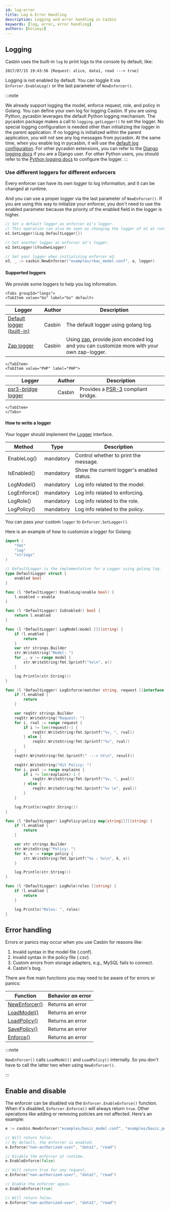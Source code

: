 ```yaml
---
id: log-error
title: Log & Error Handling
description: Logging and error handling in Casbin
keywords: [log, error, error handling]
authors: [hsluoyz]
---
```


## Logging

Casbin uses the built-in `log` to print logs to the console by default, like:

```log
2017/07/15 19:43:56 [Request: alice, data1, read ---> true]
```

Logging is not enabled by default. You can toggle it via `Enforcer.EnableLog()` or the last parameter of `NewEnforcer()`.

:::note

We already support logging the model, enforce request, role, and policy in Golang. You can define your own log for logging Casbin.
If you are using Python, pycasbin leverages the default Python logging mechanism. The pycasbin package makes a call to `logging.getLogger()` to set the logger. No special logging configuration is needed other than initializing the logger in the parent application. If no logging is initialized within the parent application, you will not see any log messages from pycasbin. At the same time, when you enable log in pycasbin, it will use the [default log configuration](https://github.com/casbin/pycasbin/blob/c33cabfa0ac65cd09cf812a65e71794d64cb5132/casbin/util/log.py#L6C1-L6C1). For other pycasbin extensions, you can refer to the [Django logging docs](https://docs.djangoproject.com/en/4.2/topics/logging/) if you are a Django user. For other Python users, you should refer to the [Python logging docs](https://docs.python.org/3/library/logging.config.html) to configure the logger.
:::

### Use different loggers for different enforcers

Every enforcer can have its own logger to log information, and it can be changed at runtime.

And you can use a proper logger via the last parameter of `NewEnforcer()`. If you are using this way to initialize your enforcer, you don't need to use the enabled parameter because the priority of the enabled field in the logger is higher.

```go
// Set a default logger as enforcer e1's logger.
// This operation can also be seen as changing the logger of e1 at runtime.
e1.SetLogger(&Log.DefaultLogger{})

// Set another logger as enforcer e2's logger.
e2.SetLogger(&YouOwnLogger)

// Set your logger when initializing enforcer e3.
e3, _ := casbin.NewEnforcer("examples/rbac_model.conf", a, logger)
```

#### Supported loggers

We provide some loggers to help you log information.

```mdx-code-block
<Tabs groupId="langs">
<TabItem value="Go" label="Go" default>
```

| Logger                                                                                              | Author | Description                                                                                                                  |
|-----------------------------------------------------------------------------------------------------|--------|------------------------------------------------------------------------------------------------------------------------------|
| [Default logger (built-in)](https://github.com/casbin/casbin/blob/master/log/default_logger.go)    | Casbin | The default logger using golang log.                                                                                         |
| [Zap logger](https://github.com/casbin/zap-logger)                                                    | Casbin | Using [zap](https://github.com/uber-go/zap), provide json encoded log and you can customize more with your own zap-logger. |

```mdx-code-block
</TabItem>
<TabItem value="PHP" label="PHP">
```

| Logger                                                          | Author | Description                                                              |
|-----------------------------------------------------------------|--------|--------------------------------------------------------------------------|
| [psr3-bridge logger](https://github.com/php-casbin/psr3-bridge) | Casbin | Provides a [PSR-3](https://www.php-fig.org/psr/psr-3/) compliant bridge. |

```mdx-code-block
</TabItem>
</Tabs>
```

#### How to write a logger

Your logger should implement the [Logger](https://github.com/casbin/casbin/blob/master/log/logger.go#L20) interface.

| Method       | Type      | Description                               |
|--------------|-----------|-------------------------------------------|
| EnableLog()  | mandatory | Control whether to print the message.        |
| IsEnabled()  | mandatory | Show the current logger's enabled status. |
| LogModel()   | mandatory | Log info related to the model.                |
| LogEnforce() | mandatory | Log info related to enforcing.              |
| LogRole()    | mandatory | Log info related to the role.                 |
| LogPolicy()  | mandatory | Log info related to the policy.               |

You can pass your custom `logger` to `Enforcer.SetLogger()`.

Here is an example of how to customize a logger for Golang:

```go
import (
    "fmt"
    "log"
    "strings"
)

// DefaultLogger is the implementation for a Logger using golang log.
type DefaultLogger struct {
    enabled bool
}

func (l *DefaultLogger) EnableLog(enable bool) {
    l.enabled = enable
}

func (l *DefaultLogger) IsEnabled() bool {
    return l.enabled
}

func (l *DefaultLogger) LogModel(model [][]string) {
    if !l.enabled {
        return
    }
    var str strings.Builder
    str.WriteString("Model: ")
    for _, v := range model {
        str.WriteString(fmt.Sprintf("%v\n", v))
    }

    log.Println(str.String())
}

func (l *DefaultLogger) LogEnforce(matcher string, request []interface{}, result bool, explains [][]string) {
    if !l.enabled {
        return
    }

    var reqStr strings.Builder
    reqStr.WriteString("Request: ")
    for i, rval := range request {
        if i != len(request)-1 {
            reqStr.WriteString(fmt.Sprintf("%v, ", rval))
        } else {
            reqStr.WriteString(fmt.Sprintf("%v", rval))
        }
    }
    reqStr.WriteString(fmt.Sprintf(" ---> %t\n", result))

    reqStr.WriteString("Hit Policy: ")
    for i, pval := range explains {
        if i != len(explains)-1 {
            reqStr.WriteString(fmt.Sprintf("%v, ", pval))
        } else {
            reqStr.WriteString(fmt.Sprintf("%v \n", pval))
        }
    }

    log.Println(reqStr.String())
}

func (l *DefaultLogger) LogPolicy(policy map[string][][]string) {
    if !l.enabled {
        return
    }

    var str strings.Builder
    str.WriteString("Policy: ")
    for k, v := range policy {
        str.WriteString(fmt.Sprintf("%s : %v\n", k, v))
    }

    log.Println(str.String())
}

func (l *DefaultLogger) LogRole(roles []string) {
    if !l.enabled {
        return
    }

    log.Println("Roles: ", roles)
}
```

## Error handling

Errors or panics may occur when you use Casbin for reasons like:

1. Invalid syntax in the model file (.conf).
2. Invalid syntax in the policy file (.csv).
3. Custom errors from storage adapters, e.g., MySQL fails to connect.
4. Casbin's bug.

There are five main functions you may need to be aware of for errors or panics:

| Function                                                                       | Behavior on error |
|--------------------------------------------------------------------------------|-------------------|
| [NewEnforcer()](https://godoc.org/github.com/casbin/casbin#NewEnforcer)        | Returns an error      |
| [LoadModel()](https://godoc.org/github.com/casbin/casbin#Enforcer.LoadModel)   | Returns an error      |
| [LoadPolicy()](https://godoc.org/github.com/casbin/casbin#Enforcer.LoadPolicy) | Returns an error      |
| [SavePolicy()](https://godoc.org/github.com/casbin/casbin#Enforcer.SavePolicy) | Returns an error      |
| [Enforce()](https://godoc.org/github.com/casbin/casbin#Enforcer.Enforce)       | Returns an error      |

:::note

`NewEnforcer()` calls `LoadModel()` and `LoadPolicy()` internally. So you don't have to call the latter two when using `NewEnforcer()`.

:::

## Enable and disable

The enforcer can be disabled via the `Enforcer.EnableEnforce()` function. When it's disabled, `Enforcer.Enforce()` will always return `true`. Other operations like adding or removing policies are not affected. Here's an example:

```go
e := casbin.NewEnforcer("examples/basic_model.conf", "examples/basic_policy.csv")

// Will return false.
// By default, the enforcer is enabled.
e.Enforce("non-authorized-user", "data1", "read")

// Disable the enforcer at runtime.
e.EnableEnforce(false)

// Will return true for any request.
e.Enforce("non-authorized-user", "data1", "read")

// Enable the enforcer again.
e.EnableEnforce(true)

// Will return false.
e.Enforce("non-authorized-user", "data1", "read")
```
